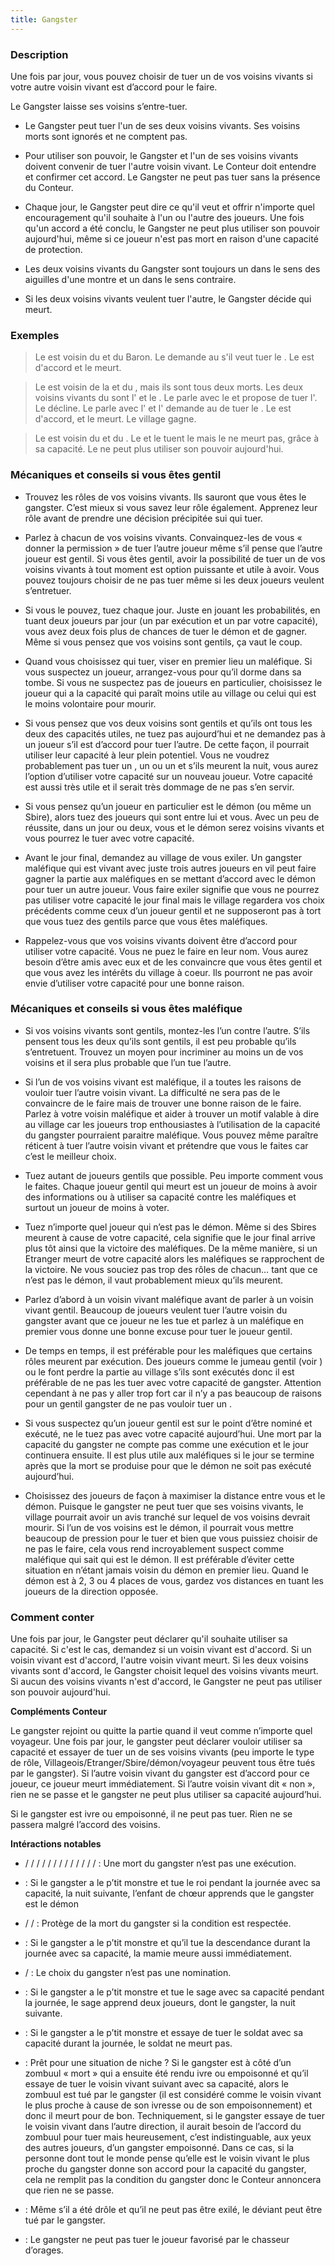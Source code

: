 ```yaml
---
title: Gangster
---
```



<Role GANGSTER header />

### Description

Une fois par jour, vous pouvez choisir de tuer un de vos voisins vivants si votre autre voisin vivant est d’accord pour le faire.

Le Gangster laisse ses voisins s’entre-tuer. 

-   Le Gangster peut tuer l'un de ses deux voisins vivants. Ses voisins morts sont ignorés et ne comptent pas. 

-   Pour utiliser son pouvoir, le Gangster et l'un de ses voisins vivants doivent convenir de tuer l'autre voisin vivant. Le Conteur doit entendre et confirmer cet accord. Le Gangster ne peut pas tuer sans la présence du Conteur. 

-   Chaque jour, le Gangster peut dire ce qu'il veut et offrir n'importe quel encouragement qu'il souhaite à l'un ou l'autre des joueurs. Une fois qu'un accord a été conclu, le Gangster ne peut plus utiliser son pouvoir aujourd'hui, même si ce joueur n'est pas mort en raison d'une capacité de protection. 

-   Les deux voisins vivants du Gangster sont toujours un dans le sens des aiguilles d'une montre et un dans le sens contraire. 

-   Si les deux voisins vivants veulent tuer l'autre, le Gangster décide qui meurt. 

### Exemples

> Le <Role GANGSTER /> est voisin du <Role VERTUEUX /> et du Baron. Le <Role GANGSTER /> demande au <Role BARON /> s'il veut tuer le <Role VERTUEUX />. Le <Role BARON /> est d'accord et le <Role VERTUEUX /> meurt. 

> Le <Role GANGSTER /> est voisin de la <Role FEMME_DE_CHAMBRE /> et du <Role CULTIVATEUR_DE_PAVOT />, mais ils sont tous deux morts. Les deux voisins vivants du <Role GANGSTER /> sont l'<Role INGENIEUR /> et le <Role PO />. Le <Role GANGSTER /> parle avec le <Role PO /> et propose de tuer l'<Role INGENIEUR />. Le <Role PO /> décline. Le <Role GANGSTER /> parle avec l'<Role INGENIEUR /> et l'<Role INGENIEUR /> demande au <Role GANGSTER /> de tuer le <Role PO />. Le <Role GANGSTER /> est d'accord, et le <Role PO /> meurt. Le village gagne.

> Le <Role GANGSTER /> est voisin du <Role FOU /> et du <Role SAGE />. Le <Role SAGE /> et le <Role GANGSTER /> tuent le <Role FOU /> mais le <Role FOU /> ne meurt pas, grâce à sa capacité. Le <Role GANGSTER /> ne peut plus utiliser son pouvoir aujourd'hui. 

### Mécaniques et conseils si vous êtes gentil

- Trouvez les rôles de vos voisins vivants. Ils sauront que vous êtes le gangster. C’est mieux si vous savez leur rôle également. Apprenez leur rôle avant de prendre une décision précipitée sui qui tuer.

- Parlez à chacun de vos voisins vivants. Convainquez-les de vous « donner la permission » de tuer l’autre joueur même s’il pense que l’autre joueur est gentil. Si vous êtes gentil, avoir la possibilité de tuer un de vos voisins vivants à tout moment est option puissante et utile à avoir. Vous pouvez toujours choisir de ne pas tuer même si les deux joueurs veulent s’entretuer.

- Si vous le pouvez, tuez chaque jour. Juste en jouant les probabilités, en tuant deux joueurs par jour (un par exécution et un par votre capacité), vous avez deux fois plus de chances de tuer le démon et de gagner. Même si vous pensez que vos voisins sont gentils, ça vaut le coup.

- Quand vous choisissez qui tuer, viser en premier lieu un maléfique. Si vous suspectez un joueur, arrangez-vous pour qu’il dorme dans sa tombe. Si vous ne suspectez pas de joueurs en particulier, choisissez le joueur qui a la capacité qui paraît moins utile au village ou celui qui est le moins volontaire pour mourir.

- Si vous pensez que vos deux voisins sont gentils et qu’ils ont tous les deux des capacités utiles, ne tuez pas aujourd’hui et ne demandez pas à un joueur s’il est d’accord pour tuer l’autre. De cette façon, il pourrait utiliser leur capacité à leur plein potentiel. Vous ne voudrez probablement pas tuer un <Role MAIRE />, un <Role SAGE /> ou un <Role ROI /> et s’ils meurent la nuit, vous aurez l’option d’utiliser votre capacité sur un nouveau joueur. Votre capacité est aussi très utile et il serait très dommage de ne pas s’en servir.

- Si vous pensez qu’un joueur en particulier est le démon (ou même un Sbire), alors tuez des joueurs qui sont entre lui et vous. Avec un peu de réussite, dans un jour ou deux, vous et le démon serez voisins vivants et vous pourrez le tuer avec votre capacité.

- Avant le jour final, demandez au village de vous exiler. Un gangster maléfique qui est vivant avec juste trois autres joueurs en vil peut faire gagner la partie aux maléfiques en se mettant d’accord avec le démon pour tuer un autre joueur. Vous faire exiler signifie que vous ne pourrez pas utiliser votre capacité le jour final mais le village regardera vos choix précédents comme ceux d’un joueur gentil et ne supposeront pas à tort que vous tuez des gentils parce que vous êtes maléfiques. 

- Rappelez-vous que vos voisins vivants doivent être d’accord pour utiliser votre capacité. Vous ne puez le faire en leur nom. Vous aurez besoin d’être amis avec eux et de les convaincre que vous êtes gentil et que vous avez les intérêts du village à coeur. Ils pourront ne pas avoir envie d’utiliser votre capacité pour une bonne raison.

### Mécaniques et conseils si vous êtes maléfique

- Si vos voisins vivants sont gentils, montez-les l’un contre l’autre. S’ils pensent tous les deux qu’ils sont gentils, il est peu probable qu’ils s’entretuent. Trouvez un moyen pour incriminer au moins un de vos voisins et il sera plus probable que l’un tue l’autre.

- Si l’un de vos voisins vivant est maléfique, il a toutes les raisons de vouloir tuer l’autre voisin vivant. La difficulté ne sera pas de le convaincre de le faire mais de trouver une bonne raison de le faire. Parlez à votre voisin maléfique et aider à trouver un motif valable à dire au village car les joueurs trop enthousiastes à l’utilisation de la capacité du gangster pourraient paraitre maléfique. Vous pouvez même paraître réticent à tuer l’autre voisin vivant et prétendre que vous le faites car c’est le meilleur choix.

- Tuez autant de joueurs gentils que possible. Peu importe comment vous le faites. Chaque joueur gentil qui meurt est un joueur de moins à avoir des informations ou à utiliser sa capacité contre les maléfiques et surtout un joueur de moins à voter.

- Tuez n’importe quel joueur qui n’est pas le démon. Même si des Sbires meurent à cause de votre capacité, cela signifie que le jour final arrive plus tôt ainsi que la victoire des maléfiques. De la même manière, si un Etranger meurt de votre capacité alors les maléfiques se rapprochent de la victoire. Ne vous souciez pas trop des rôles de chacun… tant que ce n’est pas le démon, il vaut probablement mieux qu’ils meurent.

- Parlez d’abord à un voisin vivant maléfique avant de parler à un voisin vivant gentil. Beaucoup de joueurs veulent tuer l’autre voisin du gangster avant que ce joueur ne les tue et parlez à un maléfique en premier vous donne une bonne excuse pour tuer le joueur gentil.

- De temps en temps, il est préférable pour les maléfiques que certains rôles meurent par exécution. Des joueurs comme le jumeau gentil (voir <Role JUMEAU_MALEFIQUE />) ou le <Role VERTUEUX /> font perdre la partie au village s’ils sont exécutés donc il est préférable de ne pas les tuer avec votre capacité de gangster. Attention cependant à ne pas y aller trop fort car il n’y a pas beaucoup de raisons pour un gentil gangster de ne pas vouloir tuer un <Role VERTUEUX />.

- Si vous suspectez qu’un joueur gentil est sur le point d’être nominé et exécuté, ne le tuez pas avec votre capacité aujourd’hui. Une mort par la capacité du gangster ne compte pas comme une exécution et le jour continuera ensuite. Il est plus utile aux maléfiques si le jour se termine après que la mort se produise pour que le démon ne soit pas exécuté aujourd’hui.

- Choisissez des joueurs de façon à maximiser la distance entre vous et le démon. Puisque le gangster ne peut tuer que ses voisins vivants, le village pourrait avoir un avis tranché sur lequel de vos voisins devrait mourir. Si l’un de vos voisins est le démon, il pourrait vous mettre beaucoup de pression pour le tuer et bien que vous puissiez choisir de ne pas le faire, cela vous rend incroyablement suspect comme maléfique qui sait qui est le démon. Il est préférable d’éviter cette situation en n’étant jamais voisin du démon en premier lieu. Quand le démon est à 2, 3 ou 4 places de vous, gardez vos distances en tuant les joueurs de la direction opposée.

### Comment conter

Une fois par jour, le Gangster peut déclarer qu'il souhaite utiliser sa capacité. Si c'est le cas, demandez si un voisin vivant est d'accord. Si un voisin vivant est d'accord, l'autre voisin vivant meurt. Si les deux voisins vivants sont d'accord, le Gangster choisit lequel des voisins vivants meurt. Si aucun des voisins vivants n'est d'accord, le Gangster ne peut pas utiliser son pouvoir aujourd'hui.

**Compléments Conteur**

Le gangster rejoint ou quitte la partie quand il veut comme n’importe quel voyageur. Une fois par jour, le gangster peut déclarer vouloir utiliser sa capacité et essayer de tuer un de ses voisins vivants (peu importe le type de rôle, Villageois/Etranger/Sbire/démon/voyageur peuvent tous être tués par le gangster). Si l’autre voisin vivant du gangster est d’accord pour ce joueur, ce joueur meurt immédiatement. Si l’autre voisin vivant dit « non », rien ne se passe et le gangster ne peut plus utiliser sa capacité aujourd’hui. 

Si le gangster est ivre ou empoisonné, il ne peut pas tuer. Rien ne se passera malgré l’accord des voisins.

**Intéractions notables**

- <Role CANNIBALE /> / <Role CROQUE_MORT /> / <Role DEVIANT /> / <Role MAIRE /> / <Role MENESTREL /> / <Role PACIFISTE /> / <Role VERTUEUX /> / <Role AVOCAT_DU_DIABLE /> / <Role CONSPIRATEUR /> / <Role GOBELIN /> / <Role JUMEAU_MALEFIQUE /> / <Role LEVIATHAN /> / <Role VORTOX /> / <Role BOUC_EMISSAIRE /> :  Une mort du gangster n’est pas une exécution.

- <Role ENFANT_DE_CHOEUR /> : Si le gangster a le p’tit monstre et tue le roi pendant la journée avec sa capacité, la nuit suivante, l’enfant de chœur apprends que le gangster est le démon

- <Role FOU /> / <Role HERBORISTE /> / <Role MARIN /> : Protège de la mort du gangster si la condition est respectée.

- <Role MAMIE /> : Si le gangster a le p’tit monstre et qu’il tue la descendance durant la journée avec sa capacité, la mamie meure aussi immédiatement.

- <Role PUCELLE /> / <Role SORCIERE /> : Le choix du gangster n’est pas une nomination.

- <Role SAGE /> : Si le gangster a le p’tit monstre et tue le sage avec sa capacité pendant la journée, le sage apprend deux joueurs, dont le gangster, la nuit suivante. 

- <Role SOLDAT /> : Si le gangster a le p’tit monstre et essaye de tuer le soldat avec sa capacité durant la journée, le soldat ne meurt pas.

- <Role ZOMBUUL />: Prêt pour une situation de niche ? Si le gangster est à côté d’un zombuul « mort » qui a ensuite été rendu ivre ou empoisonné et qu’il essaye de tuer le voisin vivant suivant avec sa capacité, alors le zombuul est tué par le gangster (il est considéré comme le voisin vivant le plus proche à cause de son ivresse ou de son empoisonnement) et donc il meurt pour de bon.
Techniquement, si le gangster essaye de tuer le voisin vivant dans l’autre direction, il aurait besoin de l’accord du zombuul pour tuer mais heureusement, c’est indistinguable, aux yeux des autres joueurs, d’un gangster empoisonné. Dans ce cas, si la personne dont tout le monde pense qu’elle est le voisin vivant le plus proche du gangster donne son accord pour la capacité du gangster, cela ne remplit pas la condition du gangster donc le Conteur annoncera que rien ne se passe.

- <Role DEVIANT /> : Même s’il a été drôle et qu’il ne peut pas être exilé, le déviant peut être tué par le gangster.

- <Fabled CHASSEUR_D_ORAGES /> : Le gangster ne peut pas tuer le joueur favorisé par le chasseur d’orages.
